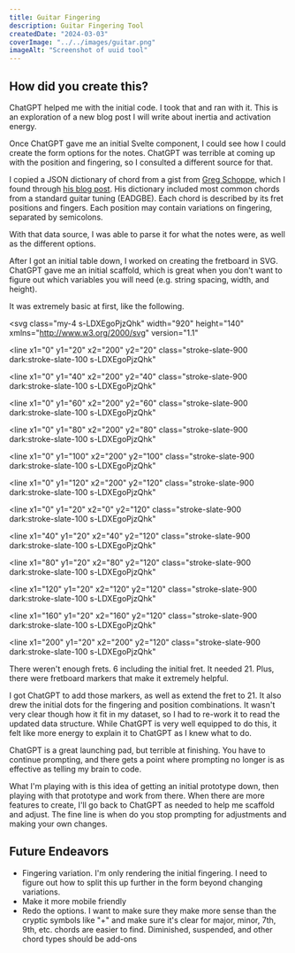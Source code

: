 ```yaml
---
title: Guitar Fingering
description: Guitar Fingering Tool
createdDate: "2024-03-03"
coverImage: "../../images/guitar.png"
imageAlt: "Screenshot of uuid tool"
---
```



<div class="not-prose">
  <GuitarFingering client:load />
</div>

## How did you create this?

ChatGPT helped me with the initial code. I took that and ran with it. This is an
exploration of a new blog post I will write about inertia and activation energy.

Once ChatGPT gave me an initial Svelte component, I could see how I could create
the form options for the notes. ChatGPT was terrible at coming up with the position
and fingering, so I consulted a different source for that.

I copied a JSON dictionary of chord from a gist from [Greg Schoppe](https://github.com/gschoppe),
which I found through [his blog post](https://gschoppe.com/js/json-chords/).
His dictionary included most common chords from a standard guitar tuning (EADGBE).
Each chord is described by its fret positions and fingers. Each position may contain
variations on fingering, separated by semicolons.

With that data source, I was able to parse it for what the notes were, as well as
the different options.

After I got an initial table down, I worked on creating the fretboard in SVG.
ChatGPT gave me an initial scaffold, which is great when you don't want to figure
out which variables you will need (e.g. string spacing, width, and height).

It was extremely basic at first, like the following.

<svg
  class="my-4 s-LDXEgoPjzQhk"
  width="920"
  height="140"
  xmlns="http://www.w3.org/2000/svg"
  version="1.1"
>
  <line
    x1="0"
    y1="20"
    x2="200"
    y2="20"
    class="stroke-slate-900 dark:stroke-slate-100 s-LDXEgoPjzQhk"
  ></line>
  <line
    x1="0"
    y1="40"
    x2="200"
    y2="40"
    class="stroke-slate-900 dark:stroke-slate-100 s-LDXEgoPjzQhk"
  ></line>
  <line
    x1="0"
    y1="60"
    x2="200"
    y2="60"
    class="stroke-slate-900 dark:stroke-slate-100 s-LDXEgoPjzQhk"
  ></line>
  <line
    x1="0"
    y1="80"
    x2="200"
    y2="80"
    class="stroke-slate-900 dark:stroke-slate-100 s-LDXEgoPjzQhk"
  ></line>
  <line
    x1="0"
    y1="100"
    x2="200"
    y2="100"
    class="stroke-slate-900 dark:stroke-slate-100 s-LDXEgoPjzQhk"
  ></line>
  <line
    x1="0"
    y1="120"
    x2="200"
    y2="120"
    class="stroke-slate-900 dark:stroke-slate-100 s-LDXEgoPjzQhk"
  ></line>
  <line
    x1="0"
    y1="20"
    x2="0"
    y2="120"
    class="stroke-slate-900 dark:stroke-slate-100 s-LDXEgoPjzQhk"
  ></line>
  <line
    x1="40"
    y1="20"
    x2="40"
    y2="120"
    class="stroke-slate-900 dark:stroke-slate-100 s-LDXEgoPjzQhk"
  ></line>
  <line
    x1="80"
    y1="20"
    x2="80"
    y2="120"
    class="stroke-slate-900 dark:stroke-slate-100 s-LDXEgoPjzQhk"
  ></line>
  <line
    x1="120"
    y1="20"
    x2="120"
    y2="120"
    class="stroke-slate-900 dark:stroke-slate-100 s-LDXEgoPjzQhk"
  ></line>
  <line
    x1="160"
    y1="20"
    x2="160"
    y2="120"
    class="stroke-slate-900 dark:stroke-slate-100 s-LDXEgoPjzQhk"
  ></line>
  <line
    x1="200"
    y1="20"
    x2="200"
    y2="120"
    class="stroke-slate-900 dark:stroke-slate-100 s-LDXEgoPjzQhk"
  ></line>
</svg>

There weren't enough frets. 6 including the initial fret. It needed 21.
Plus, there were fretboard markers that make it extremely helpful.

I got ChatGPT to add those markers, as well as extend the fret to 21. It also drew
the initial dots for the fingering and position combinations. It wasn't very clear
though how it fit in my dataset, so I had to re-work it to read the updated data 
structure. While ChatGPT is very well equipped to do this, it felt like more energy
to explain it to ChatGPT as I knew what to do. 

ChatGPT is a great launching pad, but terrible at finishing. You have to continue
prompting, and there gets a point where prompting no longer is as effective as
telling my brain to code.

What I'm playing with is this idea of getting an initial prototype down, then
playing with that prototype and work from there. When there are more features to
create, I'll go back to ChatGPT as needed to help me scaffold and adjust. The fine
line is when do you stop prompting for adjustments and making your own changes.

## Future Endeavors

- Fingering variation. I'm only rendering the initial fingering. I need to figure out how to split this up further in the form beyond changing variations.
- Make it more mobile friendly
- Redo the options. I want to make sure they make more sense than the cryptic symbols like "+" and make sure it's clear for major, minor, 7th, 9th, etc. chords are easier to find. Diminished, suspended, and other chord types should be add-ons
